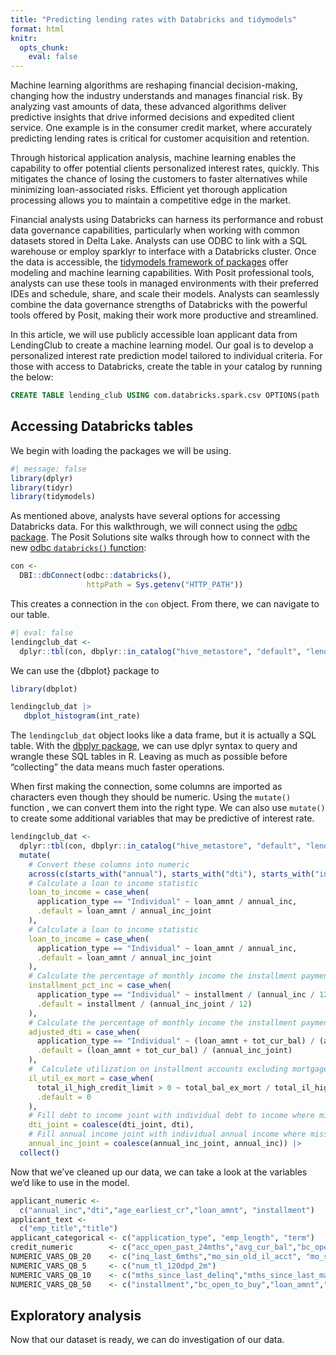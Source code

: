 ```yaml
---
title: "Predicting lending rates with Databricks and tidymodels"
format: html
knitr:
  opts_chunk: 
    eval: false
---
```


Machine learning algorithms are reshaping financial decision-making, changing how the industry understands and manages financial risk. By analyzing vast amounts of data, these advanced algorithms deliver predictive insights that drive informed decisions and expedited client service. One example is in the consumer credit market, where accurately predicting lending rates is critical for customer acquisition and retention.

Through historical application analysis, machine learning enables the capability to offer potential clients personalized interest rates, quickly. This mitigates the chance of losing the customers to faster alternatives while minimizing loan-associated risks. Efficient yet thorough application processing allows you to maintain a competitive edge in the market.

Financial analysts using Databricks can harness its performance and robust data governance capabilities, particularly when working with common datasets stored in Delta Lake. Analysts can use ODBC to link with a SQL warehouse or employ sparklyr to interface with a Databricks cluster. Once the data is accessible, the [tidymodels framework of packages](https://www.tidymodels.org/) offer modeling and machine learning capabilities. With Posit professional tools, analysts can use these tools in managed environments with their preferred IDEs and schedule, share, and scale their models. Analysts can seamlessly combine the data governance strengths of Databricks with the powerful tools offered by Posit, making their work more productive and streamlined.

In this article, we will use publicly accessible loan applicant data from LendingClub to create a machine learning model. Our goal is to develop a personalized interest rate prediction model tailored to individual criteria. For those with access to Databricks, create the table in your catalog by running the below:

```sql
CREATE TABLE lending_club USING com.databricks.spark.csv OPTIONS(path 'dbfs:/databricks-datasets/lending-club-loan-stats/LoanStats_2018Q2.csv', header "true");
```

## Accessing Databricks tables

We begin with loading the packages we will be using.

```r
#| message: false
library(dplyr)
library(tidyr)
library(tidymodels)
```

As mentioned above, analysts have several options for accessing Databricks data. For this walkthrough, we will connect using the [odbc package](https://odbc.r-dbi.org/). The Posit Solutions site walks through how to connect with the new [odbc `databricks()` function](https://solutions.posit.co/connections/db/databases/databricks/index.html#using-the-new-odbcdatabricks-function): 

```r
con <-
  DBI::dbConnect(odbc::databricks(), 
                 httpPath = Sys.getenv("HTTP_PATH"))
```

This creates a connection in the `con` object. From there, we can navigate to our table.

```r
#| eval: false
lendingclub_dat <- 
  dplyr::tbl(con, dbplyr::in_catalog("hive_metastore", "default", "lendingclub")) 
```

We can use the {dbplot} package to 

```r
library(dbplot)

lendingclub_dat |> 
   dbplot_histogram(int_rate)
```

The `lendingclub_dat` object looks like a data frame, but it is actually a SQL table. With the [dbplyr package](), we can use dplyr syntax to query and wrangle these SQL tables in R. Leaving as much as possible before "collecting" the data means much faster operations.

When first making the connection, some columns are imported as characters even though they should be numeric. Using the `mutate()` function , we can convert them into the right type. We can also use `mutate()` to create some additional variables that may be predictive of interest rate.

```r
lendingclub_dat <- 
  dplyr::tbl(con, dbplyr::in_catalog("hive_metastore", "default", "lendingclub")) |> 
  mutate(
    # Convert these columns into numeric
    across(c(starts_with("annual"), starts_with("dti"), starts_with("inq"),  starts_with("mo"), starts_with("mths"), starts_with("num"), starts_with("open"), starts_with("percent"), starts_with("pct"), starts_with("revol"), starts_with("tot"), "all_util", "il_util", "tax_liens",  "loan_amnt", "installment", "pub_rec_bankruptcies", "num_tl_120dpd_2m", "bc_util", "max_bal_bc", "bc_open_to_buy", "acc_open_past_24mths", "avg_cur_bal", "delinq_2yrs", "pub_rec"), ~ as.numeric(.)),
    # Calculate a loan to income statistic
    loan_to_income = case_when(
      application_type == "Individual" ~ loan_amnt / annual_inc,
      .default = loan_amnt / annual_inc_joint
    ),
    # Calculate a loan to income statistic
    loan_to_income = case_when(
      application_type == "Individual" ~ loan_amnt / annual_inc,
      .default = loan_amnt / annual_inc_joint
    ),
    # Calculate the percentage of monthly income the installment payment represents
    installment_pct_inc = case_when(
      application_type == "Individual" ~ installment / (annual_inc / 12),
      .default = installment / (annual_inc_joint / 12)
    ),
    # Calculate the percentage of monthly income the installment payment represents
    adjusted_dti = case_when(
      application_type == "Individual" ~ (loan_amnt + tot_cur_bal) / (annual_inc),
      .default = (loan_amnt + tot_cur_bal) / (annual_inc_joint)
    ),
    #  Calculate utilization on installment accounts excluding mortgage balance
    il_util_ex_mort = case_when(
      total_il_high_credit_limit > 0 ~ total_bal_ex_mort / total_il_high_credit_limit,
      .default = 0
    ),
    # Fill debt to income joint with individual debt to income where missing
    dti_joint = coalesce(dti_joint, dti),
    # Fill annual income joint with individual annual income where missing
    annual_inc_joint = coalesce(annual_inc_joint, annual_inc)) |> 
  collect()
```

Now that we've cleaned up our data, we can take a look at the variables we'd like to use in the model.

```r
applicant_numeric <- 
  c("annual_inc","dti","age_earliest_cr","loan_amnt", "installment")
applicant_text <- 
  c("emp_title","title")
applicant_categorical <- c("application_type", "emp_length", "term")
credit_numeric        <- c("acc_open_past_24mths","avg_cur_bal","bc_open_to_buy","bc_util","delinq_2yrs","open_acc","pub_rec","revol_bal","tot_coll_amt","tot_cur_bal","total_acc","total_rev_hi_lim","num_accts_ever_120_pd","num_actv_bc_tl","num_actv_rev_tl","num_bc_sats","num_bc_tl","num_il_tl", "num_rev_tl_bal_gt_0","pct_tl_nvr_dlq","percent_bc_gt_75","tot_hi_cred_lim","total_bal_ex_mort","total_bc_limit","total_il_high_credit_limit","total_rev_hi_lim","all_util", "loan_to_income", "installment_pct_inc","il_util","il_util_ex_mort","total_bal_il","total_cu_tl")
NUMERIC_VARS_QB_20    <- c("inq_last_6mths","mo_sin_old_il_acct", "mo_sin_old_rev_tl_op", "mo_sin_old_rev_tl_op", "mo_sin_rcnt_tl", "mort_acc","num_op_rev_tl","num_rev_accts","num_sats","pub_rec","pub_rec_bankruptcies","tax_liens", "all_util", "loan_to_income")
NUMERIC_VARS_QB_5     <- c("num_tl_120dpd_2m")
NUMERIC_VARS_QB_10    <- c("mths_since_last_delinq","mths_since_last_major_derog","mths_since_last_record","mths_since_rcnt_il","mths_since_recent_bc","mths_since_recent_bc_dlq","mths_since_recent_inq","mths_since_recent_revol_delinq", "num_tl_90g_dpd_24m","num_tl_op_past_12m")
NUMERIC_VARS_QB_50    <- c("installment","bc_open_to_buy","loan_amnt","total_bc_limit","percent_bc_gt_75")
```

## Exploratory analysis

Now that our dataset is ready, we can do investigation of our data.

```r

```






